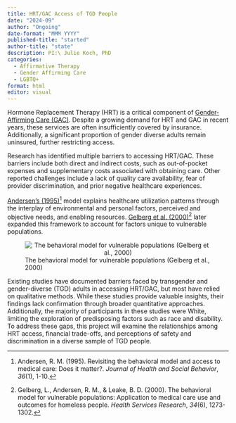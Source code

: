 ```yaml
---
title: HRT/GAC Access of TGD People
date: "2024-09"
author: "Ongoing"
date-format: "MMM YYYY"
published-title: "started"
author-title: "state"
description: PI:\ Julie Koch, PhD
categories:
  - Affirmative Therapy
  - Gender Affirming Care
  - LGBTQ+
format: html
editor: visual
---
```


Hormone Replacement Therapy (HRT) is a critical component of [Gender-Affirming Care (GAC)](https://opa.hhs.gov/sites/default/files/2022-03/gender-affirming-care-young-people-march-2022.pdf). Despite a growing demand for HRT and GAC in recent years, these services are often insufficiently covered by insurance. Additionally, a significant proportion of gender diverse adults remain uninsured, further restricting access.

Research has identified multiple barriers to accessing HRT/GAC. These barriers include both direct and indirect costs, such as out-of-pocket expenses and supplementary costs associated with obtaining care. Other reported challenges include a lack of quality care availability, fear of provider discrimination, and prior negative healthcare experiences.

[Andersen's (1995)](https://www.jstor.org/stable/2137284)[^1] model explains healthcare utilization patterns through the interplay of environmental and personal factors, perceived and objective needs, and enabling resources. [Gelberg et al. (2000)](https://pmc.ncbi.nlm.nih.gov/articles/PMC1089079/)[^2] later expanded this framework to account for factors unique to vulnerable populations.

[^1]: Andersen, R. M. (1995). Revisiting the behavioral model and access to medical care: Does it matter?. *Journal of Health and Social Behavior*, *36*(1), 1-10.

[^2]: Gelberg, L., Andersen, R. M., & Leake, B. D. (2000). The behavioral model for vulnerable populations: Application to medical care use and outcomes for homeless people. *Health Services Research*, *34*(6), 1273-1302.

![The behavioral model for vulnerable populations (Gelberg et al., 2000)](andersen.png){style="text-align: center" fig-align="center"}

Existing studies have documented barriers faced by transgender and gender-diverse (TGD) adults in accessing HRT/GAC, but most have relied on qualitative methods. While these studies provide valuable insights, their findings lack confirmation through broader quantitative approaches. Additionally, the majority of participants in these studies were White, limiting the exploration of predisposing factors such as race and disability. To address these gaps, this project will examine the relationships among HRT access, financial trade-offs, and perceptions of safety and discrimination in a diverse sample of TGD people.
